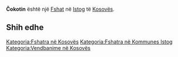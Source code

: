 {{Fshat në Kosovës
 | Emri                = Čokotin
| srp_N_name = Čokotin
| srp_N_FULL_NAME_RO = Čokotin
| srp_N_FULL_NAME_ND_RO = Cokotin
| srp_N_SORT_NAME_RG = COKOTIN
| srp_N_FULL_NAME_RG = Čokotin
| srp_N_FULL_NAME_ND_RG = Cokotin

 | Emri (Rasa dhanore) = 
 | Figura              = 
 | Shteti              = Kosovo
 | Komuna              = Istog
 | Kodi postar         = 
 | Sipërfaqja          = 

 | Popullsia           = 

 | Regj. i popullsisë  = 
 | Dend. e popullsisë  = 
 | Faqja zyrtare       = 
 <!--- Koordinatat ----> 
 | Gjerësia            = 42.483333
 | Gjatësia            = 21.483333
 | Lartësia            = 
}}
'''Čokotin''' është një [[Fshat]] në [[Istog]] të [[Kosovës]].

<!-- == Gjeografia == -->
<!-- == Historia == -->
<!-- == Demografia == -->
== Shih edhe ==
{{Komuna Istog}}
{{Kosovo-Administrata-Cung}}

[[Kategoria:Fshatra në Kosovës]]
[[Kategoria:Fshatra në Kommunes Istog]]
[[Kategoria:Vendbanime në Kosovës]]